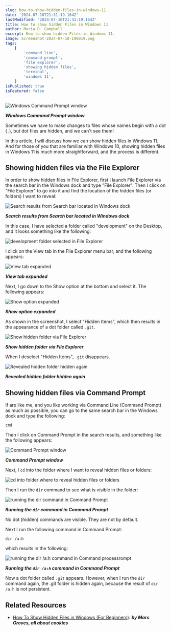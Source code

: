 ```yaml
---
slug: how-to-show-hidden-files-in-windows-11
date: '2024-07-10T21:31:19.164Z'
lastModified: '2024-07-10T21:31:19.164Z'
title: How to show hidden Files in Windows 11
author: Maria D. Campbell
excerpt: How to show hidden Files in Windows 11.
image: Screenshot-2024-07-10-190019.png
tags:
    [
        'command line',
        'command prompt',
        'file explorer',
        'showing hidden files',
        'terminal',
        'windows 11',
    ]
isPublished: true
isFeatured: false
---
```


![Windows Command Prompt window](Screenshot-2024-07-10-190019.png)

**_Windows Command Prompt window_**

Sometimes we have to make changes to files whose names begin with a dot (`.`),
but dot files are hidden, and we can't see them!

In this article, I will discuss how we can show hidden files in Windows 11. And
for those of you that are familiar with Windows 10, showing hidden files in
Windows 11 is much more straightforward, and the process is different.

## Showing hidden files via the File Explorer

In order to show hidden files in File Explorer, first I launch File Explorer via
the search bar in the Windows dock and type "File Explorer". Then I click on
"File Explorer" to go into it and find the location of the hidden files (or
folders) I want to reveal:

![Search results from Search bar located in Windows dock](Screenshot-2024-07-10-175829.png)

**_Search results from Search bar located in Windows dock_**

In this case, I have selected a folder called "development" on the Desktop, and
it looks something like the following:

![development folder selected in File Explorer](Screenshot-2024-07-10-175551.png)

I click on the View tab in the File Explorer menu bar, and the following
appears:

![View tab expanded](Screenshot-2024-07-10-175614.png)

**_View tab expanded_**

Next, I go down to the Show option at the bottom and select it. The following
appears:

![Show option expanded](Screenshot-2024-07-10-175738.png)

**_Show option expanded_**

As shown in the screenshot, I select "Hidden Items", which then results in the
appearance of a dot folder called `.git`.

![Show hidden folder via File Explorer](Screenshot-2024-07-10-174646.png)

**_Show hidden folder via File Explorer_**

When I deselect "Hidden Items", `.git` disappears.

![Revealed hidden folder hidden again](Screenshot-2024-07-10-175551.png)

**_Revealed hidden folder hidden again_**

## Showing hidden files via Command Prompt

If are like me, and you like working via Command Line (Command Prompt) as much
as possible, you can go to the same search bar in the Windows dock and type the
following:

```shell
cmd
```

Then I click on Command Prompt in the search results, and something like the
following appears:

![Command Prompt window](Screenshot-2024-07-10-190019.png)

**_Command Prompt window_**

Next, I `cd` into the folder where I want to reveal hidden files or folders:

![cd into folder where to reveal hidden files or folders](Screenshot-2024-07-10-190446.png)

Then I run the `dir` command to see what is visible in the folder:

![running the dir command in Command Prompt](Screenshot-2024-07-10-190519.png)

**_Running the `dir` command in Command Prompt_**

No dot (hidden) commands are visible. They are not by default.

Next I run the following command in Command Prompt:

```shell
dir /a:h
```

which results in the following:

![running the dir /a:h command in Command processrompt](Screenshot-2024-07-10-190614.png)

**_Running the `dir /a:h` command in Command Prompt_**

Now a dot folder called `.git` appears. However, when I run the `dir` command
again, the .git folder is hidden again, because the result of `dir /a:h` is not
persistent.

## Related Resources

-   [How To Show Hidden Files in Windows (For Beginners)](https://allaboutcookies.org/show-hidden-files-in-Windows):
    **_by Mars Groves, all about cookies_**
